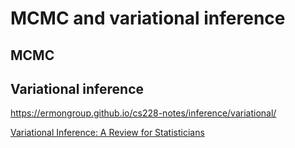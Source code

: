 # MCMC and variational inference

## MCMC

## Variational inference


[https://ermongroup.github.io/cs228-notes/inference/variational/](https://ermongroup.github.io/cs228-notes/inference/variational/)


[Variational Inference: A Review for Statisticians](https://arxiv.org/pdf/1601.00670.pdf)
